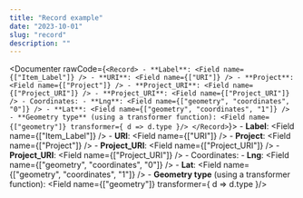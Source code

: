 ```yaml
---
title: "Record example"
date: "2023-10-01"
slug: "record"
description: ""
---
```



<Documenter rawCode={`<Record>
    - **Label**: <Field name={["Item_Label"]} />
    - **URI**: <Field name={["URI"]} />
    - **Project**: <Field name={["Project"]} />
    - **Project_URI**: <Field name={["Project_URI"]} />
    - **Project_URI**: <Field name={["Project_URI"]} />
    - Coordinates:
      - **Lng**: <Field name={["geometry", "coordinates", "0"]} />
      - **Lat**: <Field name={["geometry", "coordinates", "1"]} />
    - **Geometry type** (using a transformer function): <Field name={["geometry"]} transformer={ d => d.type }/>
  </Record>`}>
  <Record>
    - **Label**: <Field name={["Item_Label"]} />
    - **URI**: <Field name={["URI"]} />
    - **Project**: <Field name={["Project"]} />
    - **Project_URI**: <Field name={["Project_URI"]} />
    - **Project_URI**: <Field name={["Project_URI"]} />
    - Coordinates:
      - **Lng**: <Field name={["geometry", "coordinates", "0"]} />
      - **Lat**: <Field name={["geometry", "coordinates", "1"]} />
    - **Geometry type** (using a transformer function): <Field name={["geometry"]} transformer={ d => d.type }/>
  </Record>
</Documenter>